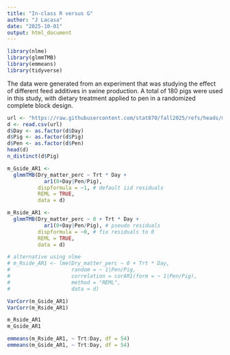```yaml
---
title: "In-class R versus G"
author: "J Lacasa"
date: "2025-10-01"
output: html_document
---
```


```r
library(nlme)
library(glmmTMB)
library(emmeans)
library(tidyverse)
```

The data were generated from an experiment that was studying the effect of different feed additives in swine production. A total of 180 pigs were used in this study, with dietary treatment applied to pen in a randomized complete block design.

```r
url <- "https://raw.githubusercontent.com/stat870/fall2025/refs/heads/main/data/fecalm_swine.csv"
d <- read.csv(url)
d$Day <- as.factor(d$Day)
d$Pig <- as.factor(d$Pig)
d$Pen <- as.factor(d$Pen)
head(d)
n_distinct(d$Pig)
```

```r
m_Gside_AR1 <- 
  glmmTMB(Dry_matter_perc ~ Trt * Day + 
            ar1(0+Day|Pen/Pig),
          dispformula = ~1, # default iid residuals
          REML = TRUE,
          data = d)

m_Rside_AR1 <- 
  glmmTMB(Dry_matter_perc ~ 0 + Trt * Day + 
            ar1(0+Day|Pen/Pig), # pseudo residuals
          dispformula = ~0, # fix residuals to 0
          REML = TRUE,
          data = d)

# alternative using nlme
# m_Rside_AR1 <- lme(Dry_matter_perc ~ 0 + Trt * Day,
#                    random = ~ 1|Pen/Pig,
#                    correlation = corAR1(form = ~ 1|Pen/Pig),
#                    method = "REML",
#                    data = d)

VarCorr(m_Gside_AR1)
VarCorr(m_Rside_AR1)

m_Rside_AR1
m_Gside_AR1

emmeans(m_Rside_AR1, ~ Trt:Day, df = 54)
emmeans(m_Gside_AR1, ~ Trt:Day, df = 54)

```
